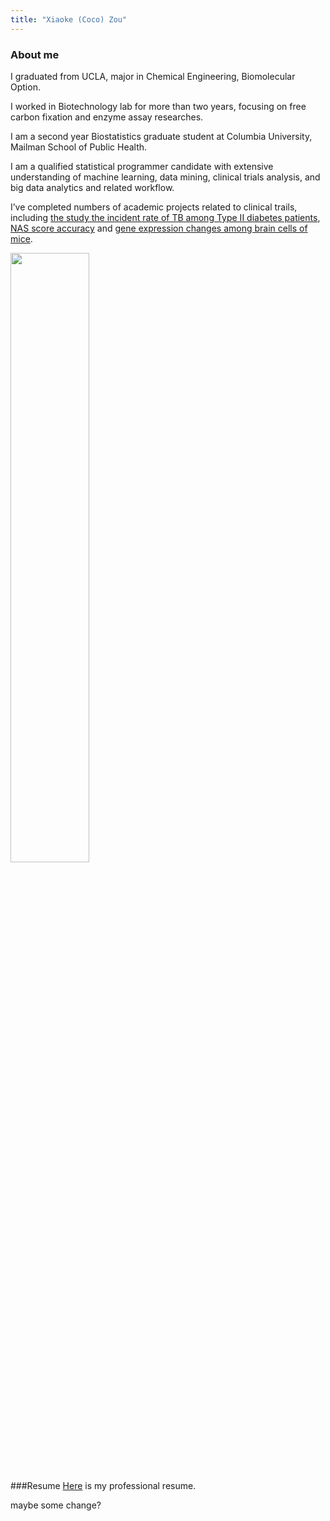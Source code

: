 ```yaml
---
title: "Xiaoke (Coco) Zou"
---
```


### About me
I graduated from UCLA, major in Chemical Engineering, Biomolecular Option. 

I worked in Biotechnology lab for more than two years, focusing on free carbon fixation and enzyme assay researches.

I am a second year Biostatistics graduate student at Columbia University, Mailman School of Public Health. 

I am a qualified statistical programmer candidate with extensive understanding of machine learning, data mining, clinical trials analysis, and big data analytics and related workflow.

I've completed numbers of academic projects related to clinical trails, including [the study the incident rate of TB among Type II diabetes patients](https://cocococozou.github.io/dmvstb.github.io/), [NAS score accuracy](Resume.html) and [gene expression changes among brain cells of mice](Mount_Sinai_Project.html). 


<img src="./images/me.png" style="width:50%">


###Resume
[Here](Resume.html) is my professional resume. 

maybe some change?


